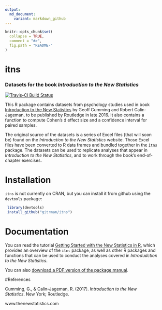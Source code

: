 ```yaml
---
output:
  md_document:
    variant: markdown_github
---
```


<!-- README.md is generated from README.Rmd. Please edit that file -->

```r
knitr::opts_chunk$set(
  collapse = TRUE,
  comment = "#>",
  fig.path = "README-"
)
```
# itns
### Datasets for the book *Introduction to the New Statistics*

[![Travis-CI Build Status](https://travis-ci.org/gitrman/itns.svg?branch=master)](https://travis-ci.org/gitrman/itns)

This R package contains datasets from psychology studies 
used in book  [Introduction to the New Statistics](http://www.thenewstatistics.com) by Geoff Cumming 
and Robert Calin-Jageman, to be published by Routledge in late 2016. It also contains a function to compute
Cohen's d effect size and a confidence interval for paired samples.

The original source of the datasets is a series of Excel files (that will soon be) found on the 
*Introduction to the New Statistics* website.  Those Excel files have been 
converted to R data frames and bundled together in the `itns` package. The datasets can be used to 
replicate analyses that appear in *Introduction to the New Statistics*, and to work through the book's 
end-of-chapter exercises.

# Installation

`itns` is not currently on CRAN, but you can install it from github using the `devtools` package:

```r
 library(devtools)
 install_github("gitrman/itns")
```

# Documentation
You can read the tutorial [Getting Started with the New Statistics in R](https://github.com/gitrman/itns/raw/master/workbook/itns_r_intro_for_website.pdf), which provides an overview of the `itns` package, as well as other R packages and functions that can be used to conduct the analyses covered in *Introdudction to the New Statistics*.

You can also [download a PDF version of the package manual](https://github.com/gitrman/itns/raw/master/workbook/itns-manual.pdf).

#References

Cumming, G., & Calin-Jageman, R. (2017). *Introduction to the New Statistics*. New York; Routledge.

www.thenewstatistics.com